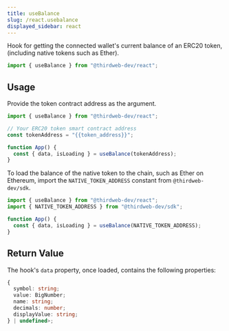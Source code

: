 ```yaml
---
title: useBalance
slug: /react.usebalance
displayed_sidebar: react
---
```


Hook for getting the connected wallet's current balance of an ERC20 token, (including native tokens such as Ether).

```jsx
import { useBalance } from "@thirdweb-dev/react";
```

## Usage

Provide the token contract address as the argument.

```jsx
import { useBalance } from "@thirdweb-dev/react";

// Your ERC20 token smart contract address
const tokenAddress = "{{token_address}}";

function App() {
  const { data, isLoading } = useBalance(tokenAddress);
}
```

To load the balance of the native token to the chain, such as Ether on Ethereum, import the `NATIVE_TOKEN_ADDRESS` constant from `@thirdweb-dev/sdk`.

```jsx
import { useBalance } from "@thirdweb-dev/react";
import { NATIVE_TOKEN_ADDRESS } from "@thirdweb-dev/sdk";

function App() {
  const { data, isLoading } = useBalance(NATIVE_TOKEN_ADDRESS);
}
```

## Return Value

The hook's `data` property, once loaded, contains the following properties:

```ts
{
  symbol: string;
  value: BigNumber;
  name: string;
  decimals: number;
  displayValue: string;
} | undefined>;
```
